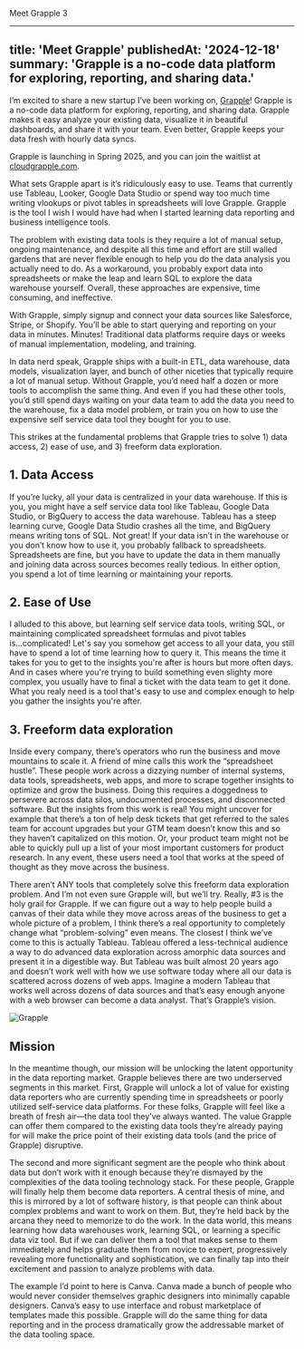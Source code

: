 Meet Grapple 3

---
title: 'Meet Grapple'
publishedAt: '2024-12-18'
summary: 'Grapple is a no-code data platform for exploring, reporting, and sharing data.'
---

I’m excited to share a new startup I’ve been working on, [Grapple](https://cloudgrapple.com/)! Grapple is a no-code data platform for exploring, reporting, and sharing data. Grapple makes it easy analyze your existing data, visualize it in beautiful dashboards, and share it with your team. Even better, Grapple keeps your data fresh with hourly data syncs.

Grapple is launching in Spring 2025, and you can join the waitlist at [cloudgrapple.com](https://cloudgrapple.com/).

What sets Grapple apart is it’s ridiculously easy to use. Teams that currently use Tableau, Looker, Google Data Studio or spend way too much time writing vlookups or pivot tables in spreadsheets will love Grapple. Grapple is the tool I wish I would have had when I started learning data reporting and business intelligence tools. 

The problem with existing data tools is they require a lot of manual setup, ongoing maintenance, and despite all this time and effort are still walled gardens that are never flexible enough to help you do the data analysis you actually need to do. As a workaround, you probably export data into spreadsheets or make the leap and learn SQL to explore the data warehouse yourself. Overall, these approaches are expensive, time consuming, and ineffective.

With Grapple, simply signup and connect your data sources like Salesforce, Stripe, or Shopify. You’ll be able to start querying and reporting on your data in minutes. Minutes! Traditional data platforms require days or weeks of manual implementation, modeling, and training. 

In data nerd speak, Grapple ships with a built-in ETL, data warehouse, data models, visualization layer, and bunch of other niceties that typically require a lot of manual setup. Without Grapple, you’d need half a dozen or more tools to accomplish the same thing. And even if you had these other tools, you’d still spend days waiting on your data team to add the data you need to the warehouse, fix a data model problem, or train you on how to use the expensive self service data tool they bought for you to use.

This strikes at the fundamental problems that Grapple tries to solve 1) data access, 2) ease of use, and 3) freeform data exploration.

## 1. Data Access
If you’re lucky, all your data is centralized in your data warehouse. If this is you, you might have a self service data tool like Tableau, Google Data Studio, or BigQuery to access the data warehouse. Tableau has a steep learning curve, Google Data Studio crashes all the time, and BigQuery means writing tons of SQL. Not great! If your data isn’t in the warehouse or you don’t know how to use it, you probably fallback to spreadsheets. Spreadsheets are fine, but you have to update the data in them manually and joining data across sources becomes really tedious. In either option, you spend a lot of time learning or maintaining your reports.

## 2. Ease of Use
I alluded to this above, but learning self service data tools, writing SQL, or maintaining complicated spreadsheet formulas and pivot tables is...complicated! Let's say you somehow get access to all your data, you still have to spend a lot of time learning how to query it. This means the time it takes for you to get to the insights you're after is hours but more often days. And in cases where you're trying to build something even slighty more complex, you usually have to final a ticket with the data team to get it done. What you realy need is a tool that's easy to use and complex enough to help you gather the insights you're after.

## 3. Freeform data exploration
Inside every company, there’s operators who run the business and move mountains to scale it. A friend of mine calls this work the “spreadsheet hustle”. These people work across a dizzying number of internal systems, data tools, spreadsheets, web apps, and more to scrape together insights to optimize and grow the business. Doing this requires a doggedness to persevere across data silos, undocumented processes, and disconnected software. But the insights from this work is real! You might uncover for example that there’s a ton of help desk tickets that get referred to the sales team for account upgrades but your GTM team doesn’t know this and so they haven’t capitalized on this motion. Or, your product team might not be able to quickly pull up a list of your most important customers for product research. In any event, these users need a tool that works at the speed of thought as they move across the business. 

There aren’t ANY tools that completely solve this freeform data exploration problem. And I’m not even sure Grapple will, but we’ll try. Really, #3 is the holy grail for Grapple. If we can figure out a way to help people build a canvas of their data while they move across areas of the business to get a whole picture of a problem, I think there’s a real opportunity to completely change what “problem-solving” even means. The closest I think we’ve come to this is actually Tableau. Tableau offered a less-technical audience a way to do advanced data exploration across amorphic data sources and present it in a digestible way. But Tableau was built almost 20 years ago and doesn’t work well with how we use software today where all our data is scattered across dozens of web apps. Imagine a modern Tableau that works well across dozens of data sources and that’s easy enough anyone with a web browser can become a data analyst. That’s Grapple’s vision.

![Grapple](/grapple-gif.gif)

## Mission

In the meantime though, our mission will be unlocking the latent opportunity in the data reporting market. Grapple believes there are two underserved segments in this market. First, Grapple will unlock a lot of value for existing data reporters who are currently spending time in spreadsheets or poorly utilized self-service data platforms. For these folks, Grapple will feel like a breath of fresh air—the data tool they’ve always wanted. The value Grapple can offer them compared to the existing data tools they’re already paying for will make the price point of their existing data tools (and the price of Grapple) disruptive.

The second and more significant segment are the people who think about data but don’t work with it enough because they’re dismayed by the complexities of the data tooling technology stack. For these people, Grapple will finally help them become data reporters. A central thesis of mine, and this is mirrored by a lot of software history, is that people can think about complex problems and want to work on them. But, they’re held back by the arcana they need to memorize to do the work. In the data world, this means learning how data warehouses work, learning SQL, or learning a specific data viz tool. But if we can deliver them a tool that makes sense to them immediately and helps graduate them from novice to expert, progressively revealing more functionality and sophistication, we can finally tap into their excitement and passion to analyze problems with data. 

The example I’d point to here is Canva. Canva made a bunch of people who would never consider themselves graphic designers into minimally capable designers. Canva’s easy to use interface and robust marketplace of templates made this possible. Grapple will do the same thing for data reporting and in the process dramatically grow the addressable market of the data tooling space.